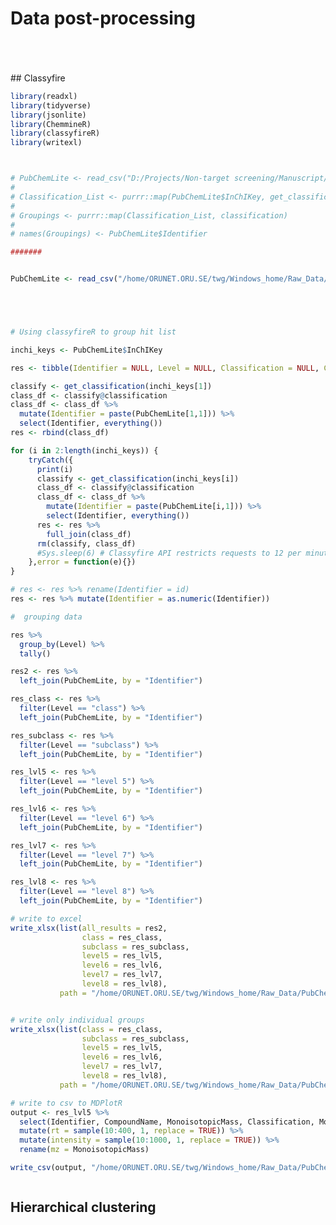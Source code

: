 # **Data post-processing** {#postprocessing}



<br><br>  
## Classyfire  


```r
library(readxl)
library(tidyverse)
library(jsonlite)
library(ChemmineR)
library(classyfireR)
library(writexl)



# PubChemLite <- read_csv("D:/Projects/Non-target screening/Manuscript/MDPlotR/Data/PubChemLite_31Oct2020_exposomics.csv", n_max = 100)
# 
# Classification_List <- purrr::map(PubChemLite$InChIKey, get_classification)
# 
# Groupings <- purrr::map(Classification_List, classification)
# 
# names(Groupings) <- PubChemLite$Identifier

#######


PubChemLite <- read_csv("/home/ORUNET.ORU.SE/twg/Windows_home/Raw_Data/PubChemLite_31Oct2020_exposomics.csv")





# Using classyfireR to group hit list

inchi_keys <- PubChemLite$InChIKey

res <- tibble(Identifier = NULL, Level = NULL, Classification = NULL, CHEMONT = NULL)

classify <- get_classification(inchi_keys[1])
class_df <- classify@classification
class_df <- class_df %>%
  mutate(Identifier = paste(PubChemLite[1,1])) %>%
  select(Identifier, everything())
res <- rbind(class_df)

for (i in 2:length(inchi_keys)) {
    tryCatch({
      print(i)
      classify <- get_classification(inchi_keys[i])
      class_df <- classify@classification
      class_df <- class_df %>%
        mutate(Identifier = paste(PubChemLite[i,1])) %>%
        select(Identifier, everything())    
      res <- res %>%
        full_join(class_df)
      rm(classify, class_df)
      #Sys.sleep(6) # Classyfire API restricts requests to 12 per minute. Not anymore?
    },error = function(e){}) 
}

# res <- res %>% rename(Identifier = id)
res <- res %>% mutate(Identifier = as.numeric(Identifier))

#  grouping data

res %>%
  group_by(Level) %>%
  tally()

res2 <- res %>%
  left_join(PubChemLite, by = "Identifier")

res_class <- res %>%
  filter(Level == "class") %>%
  left_join(PubChemLite, by = "Identifier")

res_subclass <- res %>%
  filter(Level == "subclass") %>%
  left_join(PubChemLite, by = "Identifier")

res_lvl5 <- res %>%
  filter(Level == "level 5") %>%
  left_join(PubChemLite, by = "Identifier")

res_lvl6 <- res %>%
  filter(Level == "level 6") %>%
  left_join(PubChemLite, by = "Identifier")

res_lvl7 <- res %>%
  filter(Level == "level 7") %>%
  left_join(PubChemLite, by = "Identifier")

res_lvl8 <- res %>%
  filter(Level == "level 8") %>%
  left_join(PubChemLite, by = "Identifier")

# write to excel
write_xlsx(list(all_results = res2,
                class = res_class,
                subclass = res_subclass,
                level5 = res_lvl5,
                level6 = res_lvl6,
                level7 = res_lvl7,
                level8 = res_lvl8),
           path = "/home/ORUNET.ORU.SE/twg/Windows_home/Raw_Data/PubChemLite_31Oct2020_exposomics_classyfire_grouped.xlsx")


# write only individual groups
write_xlsx(list(class = res_class,
                subclass = res_subclass,
                level5 = res_lvl5,
                level6 = res_lvl6,
                level7 = res_lvl7,
                level8 = res_lvl8),
           path = "/home/ORUNET.ORU.SE/twg/Windows_home/Raw_Data/PubChemLite_31Oct2020_exposomics_classyfire_grouped.xlsx")

# write to csv to MDPlotR
output <- res_lvl5 %>%
  select(Identifier, CompoundName, MonoisotopicMass, Classification, MolecularFormula) %>%
  mutate(rt = sample(10:400, 1, replace = TRUE)) %>%
  mutate(intensity = sample(10:1000, 1, replace = TRUE)) %>%
  rename(mz = MonoisotopicMass)

write_csv(output, "/home/ORUNET.ORU.SE/twg/Windows_home/Raw_Data/PubChemLite_31Oct2020_exposomics_CF_Level5.csv")



```


## Hierarchical clustering  

